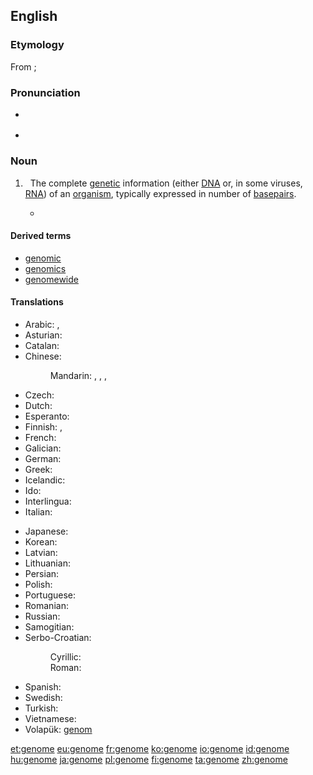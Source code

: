 ==English==

===Etymology===
From {{etyl|de|en}} {{term|Genom|lang=de}}; {{suffix|gene|ome}}

===Pronunciation===
* {{a|UK}} {{IPA|/ˈdʒiː.nəʊm/}}
* {{a|US}} {{IPA|/ˈdʒiː.noʊm/|/dʒɨˈnoʊm/}}

===Noun===
{{wikipedia}}
{{en-noun}}

# {{context|genetics|lang=en}}&nbsp; The complete [[genetic]] information (either [[DNA]] or, in some viruses, [[RNA]]) of an [[organism]], typically expressed in number of [[basepair]]s.
#*{{quote-magazine|year=2012|month=March-April
|author=[[w:Terry Sejnowski|Terrence J. Sejnowski]]
|title=Well-connected Brains
|volume=100|issue=2|page=171
|magazine={{w|American Scientist}}
|url=http://www.americanscientist.org/bookshelf/pub/well-connected-brains
|passage=Creating a complete map of the human connectome would therefore be a monumental milestone but not the end of the journey to understanding how our brains work. The achievement will transform neuroscience and serve as the starting point for asking questions we could not otherwise have answered, just as having the human '''genome''' has made it possible to ask new questions about cellular and molecular systems.}}

====Derived terms====
* [[genomic]]
* [[genomics]]
* [[genomewide]]

====Translations====
{{trans-top|complete genetic information of an organism}}
* Arabic: {{t-|ar|مجين|m|tr=majīn|sc=Arab}}, {{t-|ar|جينوم|m|tr=jinūm|sc=Arab}}
* Asturian: {{t-|ast|xenoma|m}}
* Catalan: {{t-|ca|genoma|m}}
* Chinese:
*: Mandarin: {{t|cmn|基因組|sc=Hani}}, {{t|cmn|基因组|tr=jīyīnzǔ|sc=Hani}}, {{t|cmn|基因體|sc=Hani}}, {{t|cmn|基因体|tr=jīyīntǐ|sc=Hani}}
* Czech: {{t+|cs|genom|m}}
* Dutch: {{t+|nl|genoom|n}}
* Esperanto: {{t-|eo|genaro}}
* Finnish: {{t+|fi|genomi}}, {{t+|fi|perimä}}
* French: {{t+|fr|génome|m}}
* Galician: {{t-|gl|xenoma|m}}
* German: {{t+|de|Genom|n}}
* Greek: {{t+|el|γονιδίωμα|n|tr=gonidíoma|sc=Grek}}
* Icelandic: {{t+|is|erfðamengi|m}}
* Ido: {{t+|io|genomo}}
* Interlingua: {{t-|ia|genoma}}
* Italian: {{t-|it|genoma|m}}
{{trans-mid}}
* Japanese: {{t-|ja|ゲノム|tr=genomu}}
* Korean: {{t-|ko|게놈|tr=genom|sc=Hang}}
* Latvian: {{t-|lv|genoms|m}}
* Lithuanian: {{t-|lt|genomas|m}}
* Persian: {{t-|fa|ژنوم|tr=ženom, ženum|sc=fa-Arab}}
* Polish: {{t+|pl|genom|m}}
* Portuguese: {{t+|pt|genoma|m}}
* Romanian: {{t-|ro|genom|n}}
* Russian: {{t+|ru|геном|m|tr=genóm}}
* Samogitian: {{tø|sgs|genuoms|m}}
* Serbo-Croatian:
*: Cyrillic: {{t-|sh|гѐно̄м|m|sc=Cyrl}}
*: Roman: {{t-|sh|gènōm|m}}
* Spanish: {{t+|es|genoma|m}}
* Swedish: {{t+|sv|genom|n}}
* Turkish: {{t+|tr|genom}}
* Vietnamese: {{t-|vi|bộ gen}}
* Volapük: [[genom]]
{{trans-bottom}}

[[et:genome]]
[[eu:genome]]
[[fr:genome]]
[[ko:genome]]
[[io:genome]]
[[id:genome]]
[[hu:genome]]
[[ja:genome]]
[[pl:genome]]
[[fi:genome]]
[[ta:genome]]
[[zh:genome]]